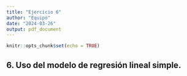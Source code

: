 ```yaml
---
title: "Ejercicio 6"
author: "Equipo"
date: "2024-03-26"
output: pdf_document
---
```


```r
knitr::opts_chunk$set(echo = TRUE)
```

## 6. Uso del modelo de regresión lineal simple. 



